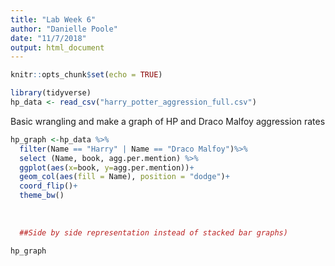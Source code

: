 ```yaml
---
title: "Lab Week 6"
author: "Danielle Poole"
date: "11/7/2018"
output: html_document
---
```


```r
knitr::opts_chunk$set(echo = TRUE)
```

```r
library(tidyverse)
hp_data <- read_csv("harry_potter_aggression_full.csv")
```

Basic wrangling and make a graph of HP and Draco Malfoy aggression rates

```r
hp_graph <-hp_data %>%
  filter(Name == "Harry" | Name == "Draco Malfoy")%>%
  select (Name, book, agg.per.mention) %>%
  ggplot(aes(x=book, y=agg.per.mention))+
  geom_col(aes(fill = Name), position = "dodge")+
  coord_flip()+
  theme_bw()
  
  
  
  ##Side by side representation instead of stacked bar graphs)

hp_graph
```

